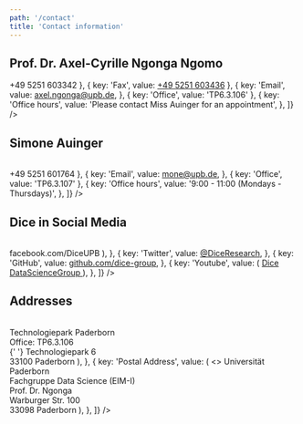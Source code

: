 ```yaml
---
path: '/contact'
title: 'Contact information'
---
```


## <Link className="header-link" to="/AxelCyrilleNgongaNgomo">Prof. Dr. Axel-Cyrille Ngonga Ngomo</Link>

<Table
  data={[
    { key: 'Position', value: 'Head of DICE' },
    { key: 'Phone', value: <a href="tel:+49 5251 603342">+49 5251 603342</a> },
    { key: 'Fax', value: <a href="tel:+49-5251-603436">+49 5251 603436</a> },
    {
      key: 'Email',
      value: <a href="mailto:axel.ngonga@upb.de">axel.ngonga@upb.de</a>,
    },
    { key: 'Office', value: 'TP6.3.106' },
    {
      key: 'Office hours',
      value: 'Please contact Miss Auinger for an appointment',
    },
  ]}
/>

## <Link className="header-link" to="/SimoneAuinger">Simone Auinger</Link>

<Table
  data={[
    { key: 'Position', value: 'Secretary' },
    { key: 'Phone', value: <a href="tel:+49 5251 601764">+49 5251 601764</a> },
    {
      key: 'Email',
      value: <a href="mailto:mone@upb.de">mone@upb.de</a>,
    },
    { key: 'Office', value: 'TP6.3.107' },
    {
      key: 'Office hours',
      value: '9:00 - 11:00 (Mondays - Thursdays)',
    },
  ]}
/>

## Dice in Social Media

<Table
  data={[
    {
      key: 'Facebook',
      value: (
        <a href="https://www.facebook.com/DiceUPB">facebook.com/DiceUPB</a>
      ),
    },
    {
      key: 'Twitter',
      value: <a href="https://twitter.com/DiceResearch">@DiceResearch</a>,
    },
    {
      key: 'GitHub',
      value: <a href="https://github.com/dice-group">github.com/dice-group</a>,
    },
    {
      key: 'Youtube',
      value: (
        <a href="https://www.youtube.com/channel/UCDshdIaiXqwZsQ4Gl_70OMA">
          Dice DataScienceGroup
        </a>
      ),
    },
  ]}
/>

## Addresses

<Table
  data={[
    {
      key: 'For Visitors',
      value: (
        <>
          Technologiepark Paderborn <br /> Office: TP6.3.106 <br />{' '}
          Technologiepark 6 <br /> 33100 Paderborn
        </>
      ),
    },
    {
      key: 'Postal Address',
      value: (
        <>
          Universität Paderborn <br /> Fachgruppe Data Science (EIM-I) <br /> Prof. Dr. Ngonga <br/> Warburger
          Str. 100 <br /> 33098 Paderborn
        </>
      ),
    },
  ]}
/>
